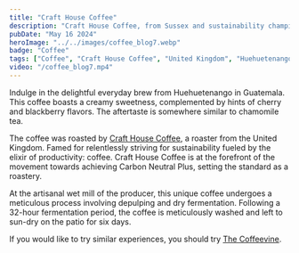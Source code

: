 ```yaml
---
title: "Craft House Coffee"
description: "Craft House Coffee, from Sussex and sustainability champions"
pubDate: "May 16 2024"
heroImage: "../../images/coffee_blog7.webp"
badge: "Coffee"
tags: ["Coffee", "Craft House Coffee", "United Kingdom", "Huehuetenango", "Cherry", "Blackberry", "Chamomile"]
video: "/coffee_blog7.mp4"
---
```


Indulge in the delightful everyday brew from Huehuetenango in Guatemala. This coffee boasts a creamy sweetness, complemented by hints of cherry and blackberry flavors. The aftertaste is somewhere similar to chamomile tea.

The coffee was roasted by [Craft House Coffee](https://www.crafthousecoffee.co.uk/), a roaster from the United Kingdom.
Famed for relentlessly striving for sustainability fueled by the elixir of productivity: coffee. Craft House Coffee is at the forefront of the movement towards achieving Carbon Neutral Plus, setting the standard as a roastery.

At the artisanal wet mill of the producer, this unique coffee undergoes a meticulous process involving depulping and dry fermentation. Following a 32-hour fermentation period, the coffee is meticulously washed and left to sun-dry on the patio for six days.

If you would like to try similar experiences, you should try [The Coffeevine](https://thecoffeevine.com/).
